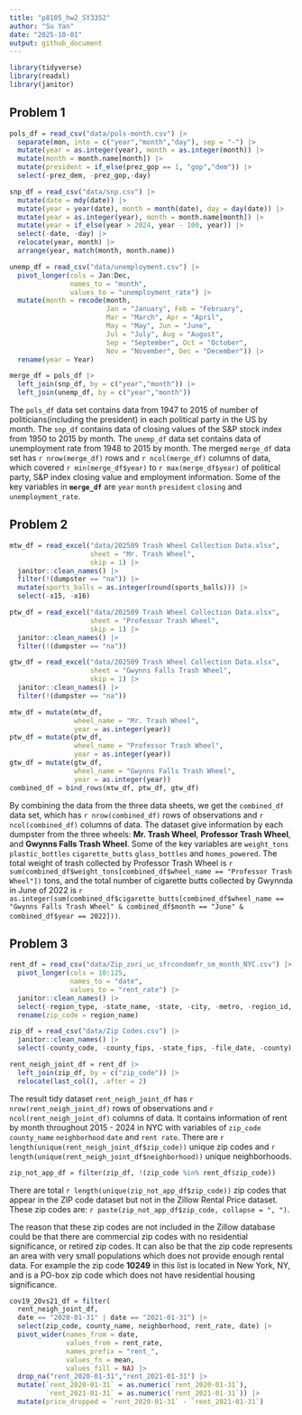 ```yaml
---
title: "p8105_hw2_SY3352"
author: "Su Yan"
date: "2025-10-01"
output: github_document
---
```


```r
library(tidyverse)
library(readxl)
library(janitor)
```

## Problem 1
```r
pols_df = read_csv("data/pols-month.csv") |> 
  separate(mon, into = c("year","month","day"), sep = "-") |> 
  mutate(year = as.integer(year), month = as.integer(month)) |> 
  mutate(month = month.name[month]) |> 
  mutate(president = if_else(prez_gop == 1, "gop","dem")) |> 
  select(-prez_dem, -prez_gop,-day)
```

```r
snp_df = read_csv("data/snp.csv") |> 
  mutate(date = mdy(date)) |> 
  mutate(year = year(date), month = month(date), day = day(date)) |> 
  mutate(year = as.integer(year), month = month.name[month]) |> 
  mutate(year = if_else(year > 2024, year - 100, year)) |> 
  select(-date, -day) |> 
  relocate(year, month) |> 
  arrange(year, match(month, month.name))
```

```r
unemp_df = read_csv("data/unemployment.csv") |> 
  pivot_longer(cols = Jan:Dec,
               names_to = "month",
               values_to = "unemployment_rate") |> 
  mutate(month = recode(month,
                        Jan = "January", Feb = "February", 
                        Mar = "March", Apr = "April", 
                        May = "May", Jun = "June",
                        Jul = "July", Aug = "August", 
                        Sep = "September", Oct = "October",
                        Nov = "November", Dec = "December")) |> 
  rename(year = Year) 
```

```r
merge_df = pols_df |> 
  left_join(snp_df, by = c("year","month")) |> 
  left_join(unemp_df, by = c("year","month"))
```

The `pols_df` data set contains data from 1947 to 2015 of number of politicians(including the president) in each political party in the US by month. The `snp_df` contains data of closing values of the S&P stock index from 1950 to 2015 by month. The `unemp_df` data set contains data of unemployment rate from 1948 to 2015 by month. The merged `merge_df` data set has `r nrow(merge_df)` rows and `r ncol(merge_df)` columns of data, which covered `r min(merge_df$year)` to `r max(merge_df$year)` of political party, S&P index closing value and employment information. Some of the key variables in **`merge_df`** are `year` `month` `president` `closing` and `unemployment_rate`.

## Problem 2
```r
mtw_df = read_excel("data/202509 Trash Wheel Collection Data.xlsx",
                    sheet = "Mr. Trash Wheel",
                    skip = 1) |> 
  janitor::clean_names() |> 
  filter(!(dumpster == "na")) |> 
  mutate(sports_balls = as.integer(round(sports_balls))) |> 
  select(-x15, -x16)
```

```r
ptw_df = read_excel("data/202509 Trash Wheel Collection Data.xlsx",
                    sheet = "Professor Trash Wheel",
                    skip = 1) |> 
  janitor::clean_names() |> 
  filter(!(dumpster == "na")) 
```

```r
gtw_df = read_excel("data/202509 Trash Wheel Collection Data.xlsx",
                    sheet = "Gwynns Falls Trash Wheel",
                    skip = 1) |> 
  janitor::clean_names() |> 
  filter(!(dumpster == "na")) 
```

```r
mtw_df = mutate(mtw_df, 
                wheel_name = "Mr. Trash Wheel", 
                year = as.integer(year))
ptw_df = mutate(ptw_df, 
                wheel_name = "Professor Trash Wheel", 
                year = as.integer(year))
gtw_df = mutate(gtw_df, 
                wheel_name = "Gwynns Falls Trash Wheel", 
                year = as.integer(year))
combined_df = bind_rows(mtw_df, ptw_df, gtw_df) 
```

By combining the data from the three data sheets, we get the `combined_df` data set, which has `r nrow(combined_df)` rows of observations and `r ncol(combined_df)` columns of data. The dataset give information by each dumpster from the three wheels: **Mr. Trash Wheel**, **Professor Trash Wheel**, and **Gwynns Falls Trash Wheel**. Some of the key variables  are `weight_tons` `plastic_bottles` `cigarette_butts` `glass_bottles` and `homes_powered`. The total weight of trash collected by Professor Trash Wheel is `r sum(combined_df$weight_tons[combined_df$wheel_name == "Professor Trash Wheel"])` tons, and the total number of cigarette butts collected by Gwynnda in June of 2022 is `r as.integer(sum(combined_df$cigarette_butts[combined_df$wheel_name == "Gwynns Falls Trash Wheel" & combined_df$month == "June" & combined_df$year == 2022]))`.

## Problem 3
```r
rent_df = read_csv("data/Zip_zori_uc_sfrcondomfr_sm_month_NYC.csv") |> 
  pivot_longer(cols = 10:125,
               names_to = "date",
               values_to = "rent_rate") |> 
  janitor::clean_names() |> 
  select(-region_type, -state_name, -state, -city, -metro, -region_id, -size_rank) |> 
  rename(zip_code = region_name)
```

```r
zip_df = read_csv("data/Zip Codes.csv") |> 
  janitor::clean_names() |> 
  select(-county_code, -county_fips, -state_fips, -file_date, -county)
```

```r
rent_neigh_joint_df = rent_df |> 
  left_join(zip_df, by = c("zip_code")) |> 
  relocate(last_col(), .after = 2)
```

The result tidy dataset `rent_neigh_joint_df` has `r nrow(rent_neigh_joint_df)` rows of observations and `r ncol(rent_neigh_joint_df)` columns of data. It contains information of rent by month throughout 2015 - 2024 in NYC with variables of `zip_code` `county_name` `neighborhood` `date` and `rent rate`. There are `r length(unique(rent_neigh_joint_df$zip_code))` unique zip codes and `r length(unique(rent_neigh_joint_df$neighborhood))` unique neighborhoods.

```r
zip_not_app_df = filter(zip_df, !(zip_code %in% rent_df$zip_code)) 
```
There are total `r length(unique(zip_not_app_df$zip_code))` zip codes that appear in the ZIP code dataset but not in the Zillow Rental Price dataset. These zip codes are: `r paste(zip_not_app_df$zip_code, collapse = ", ")`.  

The reason that these zip codes are not included in the Zillow database could be that there are commercial zip codes with no residential significance, or retired zip codes. It can also be that the zip code represents an area with very small populations which does not provide enough rental data. For example the zip code **10249** in this list is located in New York, NY, and is a PO-box zip code which does not have residential housing significance.  

```r
cov19_20vs21_df = filter(
  rent_neigh_joint_df, 
  date == "2020-01-31" | date == "2021-01-31") |> 
  select(zip_code, county_name, neighborhood, rent_rate, date) |> 
  pivot_wider(names_from = date,
              values_from = rent_rate,
              names_prefix = "rent_",
              values_fn = mean,
              values_fill = NA) |> 
  drop_na("rent_2020-01-31","rent_2021-01-31") |> 
  mutate(`rent_2020-01-31` = as.numeric(`rent_2020-01-31`),
         `rent_2021-01-31` = as.numeric(`rent_2021-01-31`)) |> 
  mutate(price_dropped = `rent_2020-01-31` - `rent_2021-01-31`)
```

